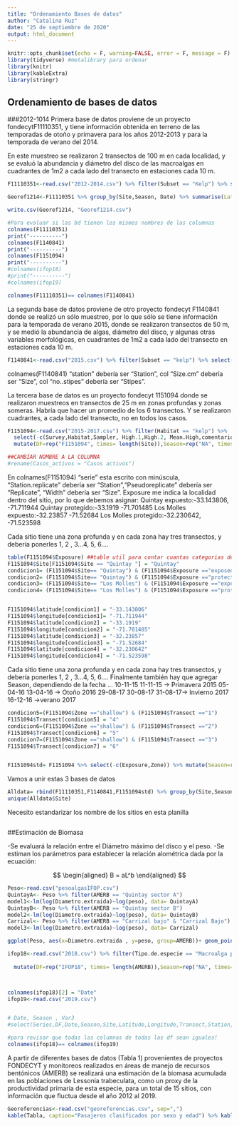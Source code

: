 ```yaml
---
title: "Ordenamiento Bases de datos"
author: "Catalina Ruz"
date: "25 de septiembre de 2020"
output: html_document
---
```


```r
knitr::opts_chunk$set(echo = F, warning=FALSE, error = F, message = F)
library(tidyverse) #metalibrary para ordenar 
library(knitr) 
library(kableExtra)
library(stringr)
```

## Ordenamiento de bases de datos
###2012-1014
Primera base de datos proviene de un proyecto fondecytF11110351, y tiene información obtenida en terreno de las temporadas de otoño y primavera para los años 2012-2013 y para la temporada de verano del 2014.

En este muestreo se realizaron 2 transectos de 100 m en cada localidad, y se evaluó la abundancia y diámetro del disco de las macroalgas en cuadrantes de 1m2 a cada lado del transecto en estaciones cada 10 m.

```r
F11110351<-read.csv("2012-2014.csv") %>% filter(Subset == "Kelp") %>% select(-c(Subset,Transects,Temperature, Visbility,DepthRange,Holdfast.Use,Blade.Use,Cover)) %>% mutate(DF= rep("F11110351", times= length(Site)), Stipes= rep("NA", times=length(Site)), Length=rep("NA", times=length(Site)))

Georef1214<-F11110351 %>% group_by(Site,Season, Date) %>% summarise(Latitud= unique(Latitude), Longitude=unique(Longitude)) %>% arrange(Season)

write.csv(Georef1214, "Georef1214.csv")

```


```r
#Para evaluar si las bd tienen los mismos nombres de las columnas 
colnames(F11110351)
print("----------")
colnames(F1140841)
print("----------")
colnames(F1151094)
print("----------")
#colnames(ifop18)
#print("----------")
#colnames(ifop19)

colnames(F11110351)== colnames(F1140841)
```

La segunda base de datos proviene de otro proyecto fondecyt F1140841 donde se realizó un sólo muestreo, por lo que sólo se tiene información para la temporada de verano 2015, donde se realizaron transectos de 50 m, y se medió la abundancia de algas, diámetro del disco, y algunas otras variables morfológicas, en cuadrantes de 1m2 a cada lado del transecto en estaciones cada 10 m.

```r

F1140841<-read.csv("2015.csv") %>% filter(Subset == "kelp") %>% select(-c(Subset,Temperature, Visbility, Holdfast.Use,Blade.Use,Cover...,X)) %>% mutate(DF= rep("F1140841", times= length(Site)),  a=rep("NA", times=length(Site)), b=rep("NA", times=length(Site)),allometric=rep("NA", times=length(Site)), Length=rep("NA", times=length(Site)))


```
colnames(F1140841) "station" debería ser "Station", col "Size.cm" debería ser "Size", col "no..stipes" debería ser "Stipes".

La tercera base de datos es un proyecto fondecyt 1151094 donde se realizaron muestreos en transectos de 25 m en zonas profundas y zonas someras. Habría que hacer un promedio de los 6 transectos. Y se realizaron cuadrantes, a cada lado del transecto, no en todos los casos.

```r
F1151094<-read.csv("2015-2017.csv") %>% filter(Habitat == "kelp") %>% 
  select(-c(Survey,Habitat,Sampler, High.1,High.2, Mean.High,comentario,Data_Entry,Num_parches)) %>%
  mutate(DF=rep("F1151094", times= length(Site)),Season=rep("NA", times=length(Site)),Latitude=rep("NA", times=length(Site)), Longitude=rep("NA", times=length(Site)), a=rep("NA", times=length(Site)), b=rep("NA", times=length(Site)),allometric=rep("NA", times=length(Site)), Phase=rep("NA", times=length(Site)), Biomass=rep("NA", times=length(Site))) %>% rename(Serie ="serie",  Station= "Station.replicate", Replicate= "Pseudoreplicate",Size= "Width")

##CAMBIAR NOMBRE A LA COLUMNA
#rename(Casos_activos = "Casos activos")
```

En colnames(F1151094) "serie" esta escrito con minúscula, "Station.replicate" debería ser "Station","Pseudoreplicate" debería ser "Replicate", "Width" debería ser "Size". 
Exposure me indica la localidad dentro del sitio, por lo que debemos asignar:
Quintay expuesto:-33.143806, -71.711944
Quintay protegido:-33.1919	-71.701485
Los Molles expuesto:-32.23857	-71.52684
Los Molles protegido:-32.230642, -71.523598	

Cada sitio tiene una zona profunda y en cada zona hay tres transectos, y debería ponerles 1, 2 , 3...4, 5, 6....

```r
  
table(F1151094$Exposure) ##table util para contar cuantas categorias dentro de factor tienes.
F1151094$Site[F1151094$Site == "Quintay "] = "Quintay"
condicion1= (F1151094$Site== "Quintay") & (F1151094$Exposure =="exposed")
condicion2= (F1151094$Site== "Quintay") & (F1151094$Exposure =="protected")
condicion3= (F1151094$Site== "Los Molles") & (F1151094$Exposure =="exposed")
condicion4= (F1151094$Site== "Los Molles") & (F1151094$Exposure =="protected")


F1151094$latitude[condicion1] = "-33.143806"
F1151094$longitude[condicion1]= "-71.711944"
F1151094$latitude[condicion2] = "-33.1919"
F1151094$longitude[condicion2] = "-71.701485"
F1151094$latitude[condicion3] = "-32.23857"
F1151094$longitude[condicion3] = "-71.52684"
F1151094$latitude[condicion4] = "-32.230642"
F1151094$longitude[condicion4] = "-71.523598"


```

Cada sitio tiene una zona profunda y en cada zona hay tres transectos, y debería ponerles 1, 2 , 3...4, 5, 6....
Finalmente también hay que agregar Season, dependiendo de la fecha ... 
10-11-15 11-11-15 -> Primavera 2015
05-04-16 13-04-16 -> Otoño 2016
29-08-17 30-08-17 31-08-17-> Invierno 2017
16-12-16 ->verano 2017

```r
condicion5=(F1151094$Zone =="shallow") & (F1151094$Transect =="1") 
F1151094$Transect[condicion5] = "4"
condicion6=(F1151094$Zone =="shallow") & (F1151094$Transect =="2") 
F1151094$Transect[condicion6] = "5"
condicion7=(F1151094$Zone =="shallow") & (F1151094$Transect =="3") 
F1151094$Transect[condicion7] = "6"


F1151094std= F1151094 %>% select(-c(Exposure,Zone)) %>% mutate(Season=rep("NA", times=length(Site)))

```


Vamos a unir estas 3 bases de datos

```r
Alldata= rbind(F11110351,F1140841,F1151094std) %>% group_by(Site,Season, Date)
unique(Alldata$Site)
```
Necesito estandarizar los nombre de los sitios en esta planilla 

```r

```



##Estimación de Biomasa
  
  -Se evaluará la relación entre el Diámetro máximo del disco y el peso.
-Se estiman los parámetros para establecer la relación alométrica dada por la ecuación:

$$
  \begin{aligned}
  B = aL^b 
  \end{aligned}
$$ 

```r

Peso<-read.csv("pesoalgasIFOP.csv") 
QuintayA<- Peso %>% filter(AMERB == "Quintay sector A")
model1<-lm(log(Diametro.extraida)~log(peso), data= QuintayA)
QuintayB<- Peso %>% filter(AMERB == "Quintay sector B")
model2<-lm(log(Diametro.extraida)~log(peso), data= QuintayB)
Carrizal<- Peso %>% filter(AMERB == "Carrizal bajo" & "Carrizal Bajo")
model3<-lm(log(Diametro.extraida)~log(peso), data= Carrizal)

```

```r
ggplot(Peso, aes(x=Diametro.extraida , y=peso, group=AMERB))+ geom_point(aes(color=AMERB))

```
  
  
  




```r

ifop18<-read.csv("2018.csv") %>% filter(Tipo.de.especie == "Macroalga parda") %>% select(-c(Dia,Mes,Year,Tipo.de.especie,Presencia,Abundancia.en.alga,Abundancia.en.sustrato,Chico..total,Chico.en.alga,Chico.en.sustrato,Mediano.total,Mediano.en.alga,Mediano.en.sustrato,Grande.total,Grande.en.alga,Grande.en.sustrato,Observaciones,Muestreado.por,Anotado.por,Ingresado.por)) %>% 
  
  mutate(DF=rep("IFOP18", times= length(AMERB)),Season=rep("NA", times=length(AMERB)), Latitude=rep("NA", times=length(Site)), Longitude=rep("NA", times=length(Site)), a=rep("NA", times=length(Site)), b=rep("NA", times=length(Site)),allometric=rep("NA", times=length(Site)), Phase=rep("NA", times=length(Site)), Biomass=rep("NA", times=length(Site)))



colnames(ifop18)[2] = "Date"
ifop19<-read.csv("2019.csv") 


# Date, Season , Var3
#select(Series,DF,Date,Season,Site,Latitude,Longitude,Transect,Station,Depth,Replicate, Species,Phase,Size,Abundance,no. stipes,Length,a,b,allometric,Biomass,Frondosity)

#para revisar que todas las columnas de todas las df sean iguales!
colnames(ifop18)== colnames(ifop19)

```


A partir de diferentes bases de datos (Tabla 1) provenientes de proyectos FONDECYT y monitoreos realizados en áreas de manejo de recursos bentónicos (AMERB) se realizará una estimación de la biomasa acumulada en las poblaciones de Lessonia trabeculata, como un proxy de la productividad primaria de esta especie, para un total de 15 sitios, con información que fluctua desde el año 2012 al 2019.


```r
Georeferencias<-read.csv("georeferencias.csv", sep=",")
kable(Tabla, caption="Pasajeros clasificados por sexo y edad") %>% kable_styling(bootstrap_options = c("striped","hover", "condensed"), full_width = F)
```


